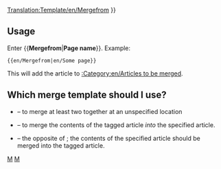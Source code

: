 <noinclude>[[Translation:Template/en/Mergefrom]]</noinclude><noinclude></noinclude>
{{en/Ambox| type  = move
| image = en/Mergefrom.png
| text  =  {{#IF: {{{1|}}} |It has been suggested that this article or section be [https://www.wikipedia.org/wiki/Wikipedia:Merging and moving pages merged] into<!--
                            --> ''[[:{{NAMESPACE}}:{{{1}}}|{{{1}}}]]''. ([[:{{NAMESPACE}} talk:{{{1}}}|Discuss]]) | No page name was supplied, fix this or remove the template
}} }}<includeonly>{{{2|[[Category:en/Articles to be merged|{{PAGENAME}}]]}}}</includeonly><noinclude>

==Usage==
Enter <nowiki>{{</nowiki>'''Mergefrom'''|'''Page name'''<nowiki>}}</nowiki>. Example:
<pre>{{en/Mergefrom|en/Some page}}</pre>
This will add the article to [[:Category:en/Articles to be merged]].

== Which merge template should I use? ==
* {{en/S|en/Merge}} &ndash; to merge at least two together at an unspecified location
* {{en/S|en/Mergeto}} &ndash; to merge the contents of the tagged article ''into'' the specified article.
* {{en/S|en/Mergefrom}} &ndash; the opposite of {{en/S|en/Mergeto}}; the contents of the specified article should be merged into the tagged article.

[[Category:en/Templates|M]][[Category:en/Message boxes|M]]</noinclude>